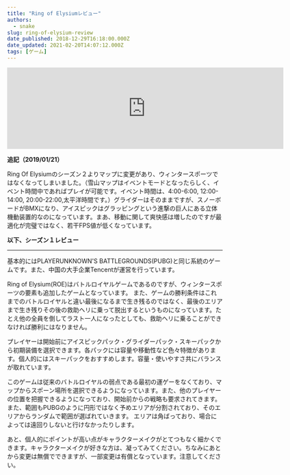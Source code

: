 ```yaml
---
title: "Ring of Elysiumレビュー"
authors:
  - snake
slug: ring-of-elysium-review
date_published: 2018-12-29T16:18:00.000Z
date_updated: 2021-02-20T14:07:12.000Z
tags: [ゲーム]
---
```


<iframe src="https://store.steampowered.com/widget/755790/" frameborder="0" width="646" height="190"></iframe>

**追記（2019/01/21）**

Ring Of Elysiumのシーズン２よりマップに変更があり、ウィンタースポーツではなくなってしまいました。（雪山マップはイベントモードとなったらしく、イベント時間中であればプレイが可能です。イベント時間は、4:00-6:00, 12:00-14:00, 20:00-22:00,太平洋時間です。）グライダーはそのままですが、スノーボードがBMXになり、アイスピックはグラッピングという進撃の巨人にある立体機動装置的なのになっています。まあ、移動に関して爽快感は増したのですが最適化が完璧ではなく、若干FPS値が低くなっています。

**以下、シーズン１レビュー**

---

基本的にはPLAYERUNKNOWN'S BATTLEGROUNDS(PUBG)と同じ系統のゲームです。また、中国の大手企業Tencentが運営を行っています。

Ring of Elysium(ROE)はバトルロイヤルゲームであるのですが、ウィンタースポーツの要素も追加したゲームとなっています。
また、ゲームの勝利条件はこれまでのバトルロイヤルと違い最後になるまで生き残るのではなく、最後のエリアまで生き残りその後の救助ヘリに乗って脱出するというものになっています。たとえ他の全員を倒してラスト一人になったとしても、救助ヘリに乗ることができなければ勝利にはなりません。

プレイヤーは開始前にアイスピックパック・グライダーパック・スキーパックから初期装備を選択できます。各パックには容量や移動性など色々特徴があります。個人的にはスキーパックをおすすめします。容量・使いやすさ共にバランスが取れています。

このゲームは従来のバトルロイヤルの弱点である最初の運ゲーをなくており、マップからスポーン場所を選択できるようになっています。また、他のプレイヤーの位置を把握できるようになっており、開始前からの戦略も要求されてきます。また、範囲もPUBGのように円形ではなく予めエリアが分割されており、そのエリアからランダムで範囲が選ばれていきます。
エリアは角ばっており、場合によっては遠回りしないと行けなかったりします。

あと、個人的にポイントが高い点がキャラクターメイクがとてつもなく細かくできます。キャラクターメイクが好きな方は、凝ってみてください。ちなみにあとから変更は無償でできますが、一部変更は有償となっています。注意してください。
